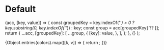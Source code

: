 

<Meta title='Foundations/Colors' />

# Default

  (acc, [key, value]) => {
    const groupedKey =
      key.indexOf('_') > 0 ? key.substring(0, key.indexOf('_')) : key;
    const group = acc[groupedKey] ?? [];
    return {
      ...acc,
      [groupedKey]: [
        ...group,
        {
          [key]: value,
        },
      ],
    };
  },
  {}
);

<div style={{ background: '#eeeeee', padding: '20px' }}>
  <ThemeProvider theme={theme}>
    <ColorPalette>
      {Object.entries(colors).map(([k, v]) => {
        return <ColorItem key={k} title={k} colors={Object.assign({}, ...v)} />;
      })}
    </ColorPalette>
  </ThemeProvider>
</div>
